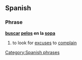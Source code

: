 ==Spanish==

===Phrase===
'''[[buscar]] [[pelo]]s en la [[sopa]]'''

# to look for [[excuse]]s to [[complain]]

[[Category:Spanish phrases]]
